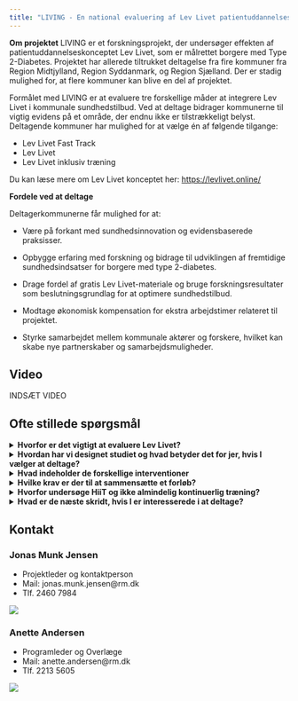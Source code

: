```yaml
---
title: "LIVING - En national evaluering af Lev Livet patientuddannelseskonceptet"
---
```


**Om projektet**
LIVING er et forskningsprojekt, der undersøger effekten af patientuddannelseskonceptet Lev Livet, som er målrettet borgere med Type 2-Diabetes. Projektet har allerede tiltrukket deltagelse fra fire kommuner fra Region Midtjylland, Region Syddanmark, og Region Sjælland. Der er stadig mulighed for, at flere kommuner kan blive en del af projektet.

Formålet med LIVING er at evaluere tre forskellige måder at integrere Lev Livet i kommunale sundhedstilbud. Ved at deltage bidrager kommunerne til vigtig evidens på et område, der endnu ikke er tilstrækkeligt belyst. Deltagende kommuner har mulighed for at vælge én af følgende tilgange:

- Lev Livet Fast Track
- Lev Livet 
- Lev Livet inklusiv træning

Du kan læse mere om Lev Livet konceptet her: <https://levlivet.online/>

**Fordele ved at deltage**

Deltagerkommunerne får mulighed for at:

- Være på forkant med sundhedsinnovation og evidensbaserede praksisser.

- Opbygge erfaring med forskning og bidrage til udviklingen af fremtidige sundhedsindsatser for borgere med type 2-diabetes.

- Drage fordel af gratis Lev Livet-materiale og bruge forskningsresultater som beslutningsgrundlag for at optimere sundhedstilbud.

- Modtage økonomisk kompensation for ekstra arbejdstimer relateret til projektet.

- Styrke samarbejdet mellem kommunale aktører og forskere, hvilket kan skabe nye partnerskaber og samarbejdsmuligheder.

::: {.hidden}
## Video

INDSÆT VIDEO
:::

## Ofte stillede spørgsmål

<details>
<summary>**Hvorfor er det vigtigt at evaluere Lev Livet?**</summary>

Med regeringens nylige fremlagte lovforslag om en national kvalitetsplan, som sigter mod at fastlægge forpligtende standarder og anbefalinger for kommunale sundhedsindsatser, står vi på tærsklen til at skabe et mere ensartet sundhedsvæsen i hele landet. Det er dog vigtigt at bemærke, at meget få kommunale sundhedstilbud for type 2-diabetes hidtil er blevet omfattende evalueret i et forskningsmæssigt perspektiv. Derfor er der et behov for at belyse evidensen og identificere (omkostnings)effektive interventioner. Dette vil kvalificere de foreslåede krav og anbefalinger og give os mulighed for at skabe bedre sundhedsfremmende tilbud for borgere med type 2-diabetes.

Hidtidige evalueringer af Lev Livet har primært fokuseret på brugertilfredshed og har ikke inkluderet vigtige sundhedsindikatorer som blodsukkerniveau, blodtryk,fysisk formåen og aktivitet. Dette gør det vanskeligt at konkludere, om Lev Livet faktisk reducerer risikoen for diabetiske komplikationer.

Forskningsprojektet LIVING er dedikeret til at udforske dette. Vi vil ikke kun afdække, om Lev Livet forbedrer deltageres evne til at håndtere deres sygdom, men også om det faktisk påvirker de før nævnte sundhedsindikatorer. Vi går endnu videre ved at foretage antropologiske og økonomiske vurderinger for at forstå de bredere implikationer af Lev Livet. Ved at indsamle en rig og omfattende datamængde søger vi ikke kun at besvare, i hvilken grad Lev Livet når sine mål, men også at dykke ned i, hvordan personalets arbejdsmønstre påvirkes og hvordan Lev Livet interagerer med omgivelserne, hvor det implementeres. Desuden vil vi afdække de ressourcer, der kræves for at opnå klinisk relevante forbedringer. Foruden at evaluere Lev Livet vil vi i dette forskningsprojekt også undersøge betydningen af fysisk træning som en central komponent i kommunale sundhedstilbud til borgere med type 2-diabetes. 
</details>

<details>
<summary>**Hvordan har vi designet studiet og hvad betyder det for jer, hvis I vælger at deltage?**</summary>

LIVING forskningsprojektet er designet som et lodtrækningsforsøg, som undersøger tre interventioner; 1) Lev Livet Fast Track versus venteliste i 4 måneder, 2) Lev Livet versus venteliste i 5 måneder og 3) Lev Livet + træning versus venteliste i 5 måneder. Som kommune kan I selv vælge hvilken intervention, I ønsker at tilbyde. Når en borger kommer til afklarende samtale i jeres kommune, vil I informere borgeren om forskningsprojektet, forhøre jer om borgeren ønsker at deltage og bede borgeren om at underskrive en samtykkeerklæring. Derefter vil I ved hjælp af et computersystem (REDcap) tilfældigt tilskrive borgeren intervention på det næste hold, eller sætte borgeren på en fem måneders venteliste. Borgerne bliver automatisk randomiseret ud fra en 2:1 nøgle, hvilket betyder at dobbelt så mange borgere får intervention med det samme i forhold til borgere, der kommer på venteliste. 

For at opnå statistisk styrke til at drage meningsfulde konklusioner, skal hver kommune rekruttere 48 borgere (32 til interventinsgruppen og 16 til kontrolgruppen). Der er ikke fastlagt en tidsbegrænsning for, hvor længe det kan tage at rekruttere 48 borgere. 
</details>

<details>
<summary>**Hvad indeholder de forskellige interventioner**</summary>
*Lev Livet* består af i alt 9 kursusmoduler. I de første fire kursusmoduler undervises der i mestring på tværs af diagnoser, og her er der mulighed for at borgere med forskellige kroniske sygdomme deltager. Herefter overgår borgerne med type 2-diabetes til fire diagnosespecifikke kursusmoduler efterfulgt af et opfølgningsmodul (modul 9). Som udgangspunkt afholdes modulerne i forlængelse af hinanden over otte uger med undtagelse af eventuelle ferie og helligdage.

![](fig/LL.PNG)

**Lev Livet Fast Track** er en forkortet udgave af Lev Livet forløbet, hvor de første fire moduler er kombineret til ét enkelt modul. 

**Lev Livet + Træning**. Foruden at tilbyde Lev Livet eller Lev Livet Fast Track, er det valgfrit at tilbyde en træning som indeholder højintens interval træning (HIIT). HIIT-interventionen udgør rammen for træningssessionerne, hvor I som sundhedsprofessionelle sammensætter et passende program med øvelser, der matcher hver enkelt deltagers evner, behov og motivation. Øvelserne kan tilpasses efter deltagerens ønsker, så længe træningen lever op til den beskrevne intensitet, træningsmængde og involverer både muskler i over- og underkrop. 
HIIT-protokol løber over 8 uger og består af serier med 5 x 1 minuts højintensive intervaller, afbrudt af 1 minuts aktiv restitution (se Figur). Efter hver serie er der en pause på 4 minutter, hvor deltagerne kan skifte mellem øvelser for overkrop og underkrop. HIIT-interventionen udvikler sig gradvist fra to ugentlige træningssessioner med to træningsblokke (i alt 22 minutters træning) i de første to uger til fire træningsblokke i de sidste fire uger af interventionen. Træningsintensiteten overvåges ved hjælp af Borg15-skalaen. Træningsintensiteten ligge mellem Borg 14 og 16, hvilket svarer til 77-93% af makspuls.

![](fig/HIIT.PNG)

Terapeutens rolle er afgørende for interventionens succes. HiiT-interventionen skal, som tidligere nævnt, fungere som en ramme og ikke afløse jeres kliniske dømmekraft. Det er som i jeres vanlige arbejde fortsat vigtigt at give den nødvendige opbakning, opretholde træningskvaliteten, minimere risikoen for belastningsskader, tilpasse øvelser for at opretholde motivationen og generelt tage højde for borgernes individuelle behov og funktionsniveau.
</details>

<details>
<summary>**Hvilke krav er der til at sammensætte et forløb?**</summary>
For at sikre, at alle deltagerkommuner tilbyder en nogenlunde ens patientuddannelse, har vi defineret det mindste, som hver kommune skal tilbyde af Lev Livet konceptet. Det er ikke målet at alle kommuner skal tilbyde et ens tilbud, blot at alle kommuner arbejder inden for den samme ramme. Vi har organiseret det således, at alle temaer i Lev Livet skal dækkes af minimum en øvelse og eventuelt et oplæg. Det er muligt at tænke kreativt inden for denne ramme, rykke rundt på temaer og emner, e lign. så det passer ind i jeres kontekst. Vi har valgt, at det er valgfrit at inkludere "tjek ind" og "tjek ud" øvelser, men vi anbefaler, at de bruges, hvis der er tid til det. På hjemmesiden er de tidssat til 20 min, men det kan gøres meget kortere i den virkelige verden. Det er vigtigt at bemærke, at det angivne tidsestimat på Lev Livet hjemmesiden kun er et skøn, og den faktiske tid kan variere, men plejer at blive kortere, når underviserne bliver mere fortrolige med øvelserne. Når I sætter et forløb sammen på hjemmesiden, kan det samlede tidsestimatet virke overvældende. Vi har dog gode erfaringer med, at tænke kreativt og skære ned til en sessionslængde, som de fleste kommuner kan være med på. 

Deltagerkommunerne skal inden forskningsperioden starter, afprøve Lev Livet på et "prøvehold" og eventuelt tilføje eller rette øvelserne i programmet. Derefter beder vi jer fastlægge et program af øvelser, som afprøves i løbet af forskningsperioden. Vi står til rådighed i forhold til sparring i denne proces. Vi kan desuden trække på erfaringer fra kommuner, som har implementeret Lev Livet med succes. Efter forskningsperioden kan øvelserne frit udskiftes til fordel for andre øvelser. Se Lev Livet hjemmesiden <https://levlivet.online/>
</details>

<details>
<summary>**Hvorfor undersøge HiiT og ikke almindelig kontinuerlig træning?**</summary>
Forskning viser, at korte og intense træningsprogrammer, kan være lige så gode og endda bedre end længere kontinuerlig træning, når det drejer som at forbedre insulinfølsomhed og regulere blodsukkerniveauer. HiiT synes også at minimere fænomenet "non-respons", hvor det ellers er blevet observeret at op til 40% af personer som dyrker regelmæssig kontinuerlig træning, ikke oplever markante forbedringer i deres fysiske form. HiiT synes således at virke for de fleste mennesker, selv dem der normalt ikke oplever store forbedringer fra motion. HiiT er derfor en effektiv måde at optimere træningsresultater og opnå sundhedsfordelende ved blot at træne 20-40 minutter to til tre gange ugentligt. 
Desuden ved vi, at mange mennesker nedprioriterer træning på grund af manglende tid. Hvis vi kan finde på korte og motiverende træningsinterventioner, kommer vi forhåbentlig tættere på at løse udfordringen med at fastholde sunde træningsvaner.
</details>

<details>
<summary>**Hvad er de næste skridt, hvis I er interesserede i at deltage?**</summary>

- *Tilpasning og planlægning:* Hvis I er interesserede i at deltage, vil vi planlægge et møde med jer for at imødekomme eventuelle spørgsmål. På mødet vil vi også tale om, hvordan forskningsprojektet kan tilpasses jeres ønsker, behov og kapacitet (fx valg af intervention, fastsætte hvor mange hold der skal til for at opnå 48 deltagere el.lign.). Desuden vil vi sammen lave en tidsplan for projektet. 

- *Det juridiske:* Når vi har fastlagt en plan og I føler jer klædt på til at indgå i projektet, vil der udarbejdes en databehandleraftale. 

- *Opkvalificering og support:*  Der planlægges møder for at hjælpe jer godt i gang med at bruge Lev Livet. Desuden bliver relevant personale oplært i dataindsamling og forskningsprocedure. Der udnævnes en person fra jeres sundhedscenter som er ansvarlig for at procedurer bliver afholdt. I får en kontaktperson fra Steno Aarhus til at besvare spørgsmål og yde support. Løbende vil vi holde møder for at adressere eventuelle udfordringer, give feedback på samarbejdet og opdatere på projektets fremskridt.  
</details>

## Kontakt

### Jonas Munk Jensen

::: {layout-ncol=2}

- Projektleder og kontaktperson
- Mail: jonas.munk.jensen@rm.dk
- Tlf. 2460 7984

![](pic/Jonas.PNG)

:::

### Anette Andersen

::: {layout-ncol=2}

- Programleder og Overlæge
- Mail: anette.andersen@rm.dk
- Tlf. 2213 5605

![](pic/anette.PNG)

:::
